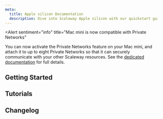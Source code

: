 ```yaml
---
meta:
  title: Apple silicon Documentation
  description: Dive into Scaleway Apple silicon with our quickstart guides, how-tos, tutorials and more.
---
```


<Alert
  sentiment="info"
  title="Mac mini is now compatible with Private Networks"
>
  You can now activate the Private Networks feature on your Mac mini, and attach it to up to eight Private Networks so that it can securely communicate with your other Scaleway resources. See the [dedicated documentation](/bare-metal/apple-silicon/how-to/use-private-networks/) for full details.
</Alert>

<ProductHeader
   productName="Apple silicon"
   productLogo="appleSilicon"
   description="Scaleway Apple silicon are our Mac mini M2 pro, M2 and M1 dedicated machines. Enjoy unparalleled speed and performance to handle all your computing needs with the latest generations of Mac mini hardware."
   url="/bare-metal/apple-silicon/quickstart"
   label="Apple silicon Quickstart"
/>

## Getting Started

<Grid>
    <SummaryCard
        title="Quickstart"
        icon="rocket"
        description="Learn how to create, connect to, and delete a Mac mini in a few steps."
        label="View Quickstart"
        url="/bare-metal/apple-silicon/quickstart/"
    />
    <SummaryCard
        title="Concepts"
        icon="information-circle-outline"
        description="Core concepts that give you a better understanding of Scaleway Apple silicon."
        label="View Concepts"
        url="/bare-metal/apple-silicon/concepts/"
    />
    <SummaryCard
        title="How-tos"
        icon="help-circle-outline"
        description="Check our guides to creating and managing Mac minis and their features."
        label="View How-tos"
        url="/bare-metal/apple-silicon/how-to/"
    />
    <SummaryCard
        title="Additional content"
        icon="book-open-outline"
        description="Guides to help you troubleshoot issues with your Mac mini."
        label="View additional content"
        url="/bare-metal/apple-silicon/troubleshooting/"
    />
</Grid>

## Tutorials

<Grid>
    <DefaultCard
        title="Installing a Github Actions runner on a Mac mini"
        url="/tutorials/install-github-actions-runner-mac/"
        label="Read more"
    />
    <DefaultCard
        title="Accessing a remote Mac mini with Reemo"
        url="/tutorials/access-mac-mini-with-reemo/"
        label="Read more"
    />
    <DefaultCard
        title="Using Mac mini with Jump Desktop"
        url="/tutorials/jump-desktop/"
        label="Read more"
    />
    <DefaultCard
        title="Getting started with Cilicon self-hosted CI on Apple silicion"
        url="/tutorials/cilicon-self-hosted-ci-on-apple-silicon/"
        label="Read more"
    />
</Grid>

<ClickableBanner
    productLogo="cli"
    title="Apple silicon API"
    description="Learn how to create and manage your Mac minis through the API."
    url="https://www.scaleway.com/en/developers/api/apple-silicon/"
    label="Go to Apple silicon API"
/>

## Changelog

<ChangelogList
    productName="apple-silicon"
    numberOfChanges={3}
/>